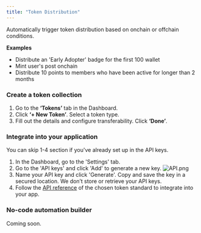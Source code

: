 ```yaml
---
title: "Token Distribution"
---
```


Automatically trigger token distribution based on onchain or offchain conditions.

**Examples**
- Distribute an 'Early Adopter' badge for the first 100 wallet
- Mint user's post onchain 
- Distribute 10 points to members who have been active for longer than 2 months

### Create a token collection

1. Go to the **‘Tokens’** tab in the Dashboard.
2. Click **‘+ New Token’**. Select a token type.
3. Fill out the details and configure transferability. Click **‘Done’**.

### Integrate into your application

You can skip 1-4 section if you've already set up in the API keys.

1. In the Dashboard, go to the 'Settings' tab. 
2. Go to the 'API keys' and click 'Add' to generate a new key.
![API.png](https://station-images.nyc3.digitaloceanspaces.com/8e6e553e-1da4-4501-ac64-52094d9c1a0d.png)
3. Name your API key and click 'Generate'. 
<Warning>Copy and save the key in a secured location. We don’t store or retrieve your API keys.</Warning>
4. Follow the [API reference](/api-reference/v1) of the chosen token standard to integrate into your app.


### No-code automation builder

Coming soon.


